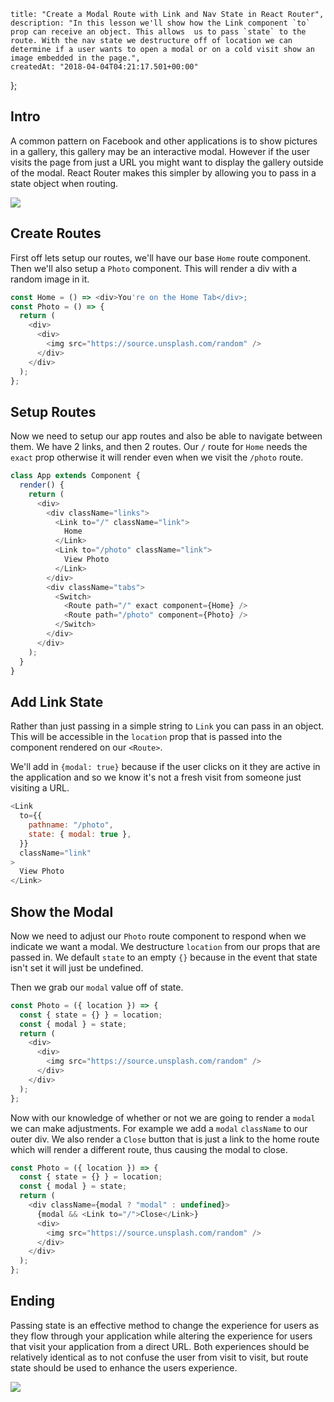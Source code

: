     title: "Create a Modal Route with Link and Nav State in React Router",
    description: "In this lesson we'll show how the Link component `to` prop can receive an object. This allows  us to pass `state` to the route. With the nav state we destructure off of location we can determine if a user wants to open a modal or on a cold visit show an image embedded in the page.",
    createdAt: "2018-04-04T04:21:17.501+00:00"
};


    
  
## Intro

A common pattern on Facebook and other applications is to show pictures in a gallery, this gallery may be an interactive modal. However if the user visits the page from just a URL you might want to display the gallery outside of the modal. React Router makes this simpler by allowing you to pass in a state object when routing.

![](https://images.codedaily.io/lessons/reactRouter/modalView.gif)

## Create Routes

First off lets setup our routes, we'll have our base `Home` route component. Then we'll also setup a `Photo` component. This will render a div with a random image in it.

```js
const Home = () => <div>You're on the Home Tab</div>;
const Photo = () => {
  return (
    <div>
      <div>
        <img src="https://source.unsplash.com/random" />
      </div>
    </div>
  );
};
```

## Setup Routes

Now we need to setup our app routes and also be able to navigate between them. We have 2 links, and then 2 routes. Our `/` route for `Home` needs the `exact` prop otherwise it will render even when we visit the `/photo` route.

```js
class App extends Component {
  render() {
    return (
      <div>
        <div className="links">
          <Link to="/" className="link">
            Home
          </Link>
          <Link to="/photo" className="link">
            View Photo
          </Link>
        </div>
        <div className="tabs">
          <Switch>
            <Route path="/" exact component={Home} />
            <Route path="/photo" component={Photo} />
          </Switch>
        </div>
      </div>
    );
  }
}
```

## Add Link State

Rather than just passing in a simple string to `Link` you can pass in an object. This will be accessible in the `location` prop that is passed into the component rendered on our `<Route>`.

We'll add in `{modal: true}` because if the user clicks on it they are active in the application and so we know it's not a fresh visit from someone just visiting a URL.

```js
<Link
  to={{
    pathname: "/photo",
    state: { modal: true },
  }}
  className="link"
>
  View Photo
</Link>
```

## Show the Modal

Now we need to adjust our `Photo` route component to respond when we indicate we want a modal. We destructure `location` from our props that are passed in. We default `state` to an empty `{}` because in the event that state isn't set it will just be undefined.

Then we grab our `modal` value off of state.

```js
const Photo = ({ location }) => {
  const { state = {} } = location;
  const { modal } = state;
  return (
    <div>
      <div>
        <img src="https://source.unsplash.com/random" />
      </div>
    </div>
  );
};
```

Now with our knowledge of whether or not we are going to render a `modal` we can make adjustments. For example we add a `modal` `className` to our outer div. We also render a `Close` button that is just a link to the home route which will render a different route, thus causing the modal to close.

```js
const Photo = ({ location }) => {
  const { state = {} } = location;
  const { modal } = state;
  return (
    <div className={modal ? "modal" : undefined}>
      {modal && <Link to="/">Close</Link>}
      <div>
        <img src="https://source.unsplash.com/random" />
      </div>
    </div>
  );
};
```

## Ending

Passing state is an effective method to change the experience for users as they flow through your application while altering the experience for users that visit your application from a direct URL. Both experiences should be relatively identical as to not confuse the user from visit to visit, but route state should be used to enhance the users experience.

![](https://images.codedaily.io/lessons/reactRouter/modalView.gif)

